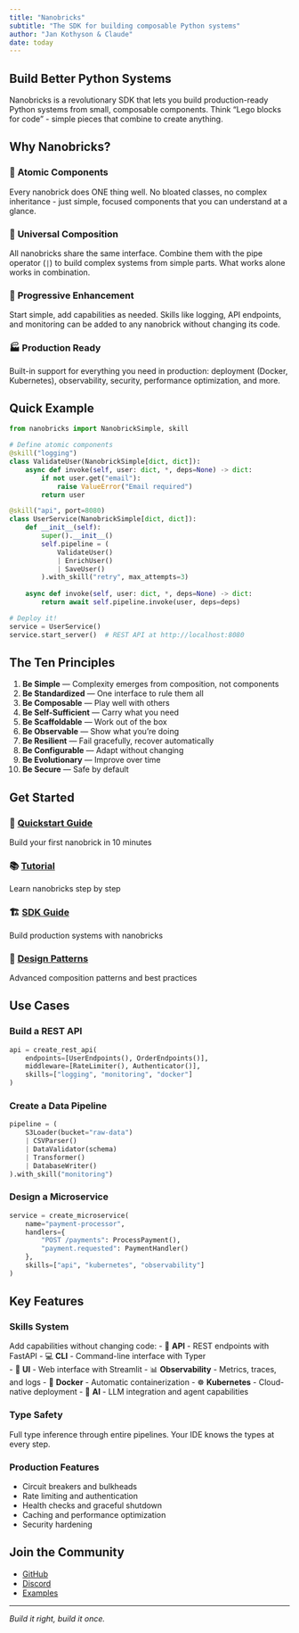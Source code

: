 ```yaml
---
title: "Nanobricks"
subtitle: "The SDK for building composable Python systems"
author: "Jan Kothyson & Claude"
date: today
---
```


## Build Better Python Systems

Nanobricks is a revolutionary SDK that lets you build production-ready Python systems from small, composable components. Think "Lego blocks for code" - simple pieces that combine to create anything.

## Why Nanobricks?

### 🧱 **Atomic Components**
Every nanobrick does ONE thing well. No bloated classes, no complex inheritance - just simple, focused components that you can understand at a glance.

### 🔗 **Universal Composition**
All nanobricks share the same interface. Combine them with the pipe operator (`|`) to build complex systems from simple parts. What works alone works in combination.

### 🚀 **Progressive Enhancement**
Start simple, add capabilities as needed. Skills like logging, API endpoints, and monitoring can be added to any nanobrick without changing its code.

### 🏭 **Production Ready**
Built-in support for everything you need in production: deployment (Docker, Kubernetes), observability, security, performance optimization, and more.

## Quick Example

```python
from nanobricks import NanobrickSimple, skill

# Define atomic components
@skill("logging")
class ValidateUser(NanobrickSimple[dict, dict]):
    async def invoke(self, user: dict, *, deps=None) -> dict:
        if not user.get("email"):
            raise ValueError("Email required")
        return user

@skill("api", port=8080)
class UserService(NanobrickSimple[dict, dict]):
    def __init__(self):
        super().__init__()
        self.pipeline = (
            ValidateUser()
            | EnrichUser()
            | SaveUser()
        ).with_skill("retry", max_attempts=3)
    
    async def invoke(self, user: dict, *, deps=None) -> dict:
        return await self.pipeline.invoke(user, deps=deps)

# Deploy it!
service = UserService()
service.start_server()  # REST API at http://localhost:8080
```

## The Ten Principles

1. **Be Simple** — Complexity emerges from composition, not components
2. **Be Standardized** — One interface to rule them all
3. **Be Composable** — Play well with others
4. **Be Self-Sufficient** — Carry what you need
5. **Be Scaffoldable** — Work out of the box
6. **Be Observable** — Show what you're doing
7. **Be Resilient** — Fail gracefully, recover automatically
8. **Be Configurable** — Adapt without changing
9. **Be Evolutionary** — Improve over time
10. **Be Secure** — Safe by default

## Get Started

### 🚀 **[Quickstart Guide](quickstart.qmd)**
Build your first nanobrick in 10 minutes

### 📚 **[Tutorial](tutorial.qmd)**
Learn nanobricks step by step

### 🏗️ **[SDK Guide](sdk-guide.qmd)**
Build production systems with nanobricks

### 🎨 **[Design Patterns](patterns.qmd)**
Advanced composition patterns and best practices

## Use Cases

### Build a REST API
```python
api = create_rest_api(
    endpoints=[UserEndpoints(), OrderEndpoints()],
    middleware=[RateLimiter(), Authenticator()],
    skills=["logging", "monitoring", "docker"]
)
```

### Create a Data Pipeline
```python
pipeline = (
    S3Loader(bucket="raw-data")
    | CSVParser()
    | DataValidator(schema)
    | Transformer()
    | DatabaseWriter()
).with_skill("monitoring")
```

### Design a Microservice
```python
service = create_microservice(
    name="payment-processor",
    handlers={
        "POST /payments": ProcessPayment(),
        "payment.requested": PaymentHandler()
    },
    skills=["api", "kubernetes", "observability"]
)
```

## Key Features

### Skills System
Add capabilities without changing code:
- 🚀 **API** - REST endpoints with FastAPI
- 💻 **CLI** - Command-line interface with Typer  
- 🎨 **UI** - Web interface with Streamlit
- 📊 **Observability** - Metrics, traces, and logs
- 🐳 **Docker** - Automatic containerization
- ☸️ **Kubernetes** - Cloud-native deployment
- 🤖 **AI** - LLM integration and agent capabilities

### Type Safety
Full type inference through entire pipelines. Your IDE knows the types at every step.

### Production Features
- Circuit breakers and bulkheads
- Rate limiting and authentication
- Health checks and graceful shutdown
- Caching and performance optimization
- Security hardening

## Join the Community

- [GitHub](https://github.com/nanobricks/nanobricks)
- [Discord](https://discord.gg/nanobricks)
- [Examples](https://github.com/nanobricks/examples)

---

*Build it right, build it once.*